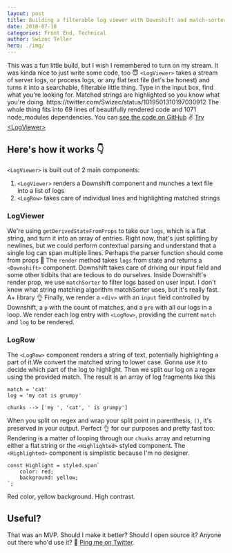 ```yaml
---
layout: post
title: Building a filterable log viewer with Downshift and match-sorter
date: 2018-07-18
categories: Front End, Technical
author: Swizec Teller
hero: ./img/
---
```


This was a fun little build, but I wish I remembered to turn on my stream. It was kinda nice to just write some code, too 😇 `<LogViewer>` takes a stream of server logs, or process logs, or any flat text file (let's be honest) and turns it into a searchable, filterable little thing. Type in the input box, find what you're looking for. Matched strings are highlighted so you know what you're doing. https&#x3A;//twitter.com/Swizec/status/1019501310197030912 The whole thing fits into 69 lines of beautifully rendered code and 1071 node_modules dependencies. You can [see the code on GitHub](https://github.com/Swizec/log-viewer) ✌️ [Try &lt;LogViewer>](./img/) 

## Here's how it works 👇

`<LogViewer>` is built out of 2 main components:

1.  `<LogViewer>` renders a Downshift component and munches a text file into a list of logs
2.  `<LogRow>` takes care of individual lines and highlighting matched strings

### LogViewer

We're using `getDerivedStateFromProps` to take our `logs`, which is a flat string, and turn it into an array of entries. Right now, that's just splitting by newlines, but we could perform contextual parsing and understand that a single log can span multiple lines. Perhaps the parser function should come from props 🤔 The `render` method takes `logs` from state and returns a `<Downshift>` component. Downshift takes care of driving our input field and some other tidbits that are tedious to do ourselves. Inside Downshift's render prop, we use `matchSorter` to filter logs based on user input. I don't know what string matching algorithm matchSorter uses, but it's really fast. A+ library 👌 Finally, we render a `<div>` with an `input` field controlled by Downshift, a `p` with the count of matches, and a `pre` with all our logs in a loop. We render each log entry with `<LogRow>`, providing the current `match` and `log` to be rendered.

### LogRow

The `<LogRow>` component renders a string of text, potentially highlighting a part of it.We convert the matched string to lower case. Gonna use it to decide which part of the log to highlight. Then we split our log on a regex using the provided match. The result is an array of log fragments like this

    match = 'cat'
    log = 'my cat is grumpy'

    chunks --> ['my ', 'cat', ' is grumpy']

When you split on regex and wrap your split point in parenthesis, `()`, it's preserved in your output. Perfect 👌 for our purposes and pretty fast too. Rendering is a matter of looping through our `chunks` array and returning either a flat string or the `<Highlighted>` styled component. The `<Highlighted>` component is simplistic because I'm no designer.

    const Highlight = styled.span`
        color: red;
        background: yellow;
    `;

Red color, yellow background. High contrast.

## Useful?

That was an MVP. Should I make it better? Should I open source it? Anyone out there who'd use it? 🤨 [Ping me on Twitter](http://twitter.com/swizec).
